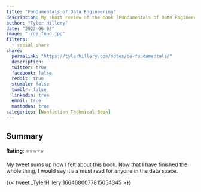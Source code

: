 ```yaml
---
title: "Fundamentals of Data Engineering"
description: My short review of the book [Fundamentals of Data Engineering](https://a.co/d/hNfukbx) by Joe Reis & Matt Housley.
author: "Tyler Hillery"
date: "2023-06-03"
image: "./de_fund.jpg"
filters:
  - social-share
share:
  permalink: "https://tylerhillery.com/notes/de-fundamentals/"
  description:
  twitter: true
  facebook: false
  reddit: true
  stumble: false
  tumblr: false
  linkedin: true
  email: true
  mastodon: true
categories: [Nonfiction Technical Book]
---
```




## Summary

**Rating**: ⭐⭐⭐⭐⭐

My tweet sums up how I felt about this book. Now that I have finished the whole thing, I would say it's a must read for anyone in the data space. 

{{< tweet _TylerHillery 1664680077815054345 >}}